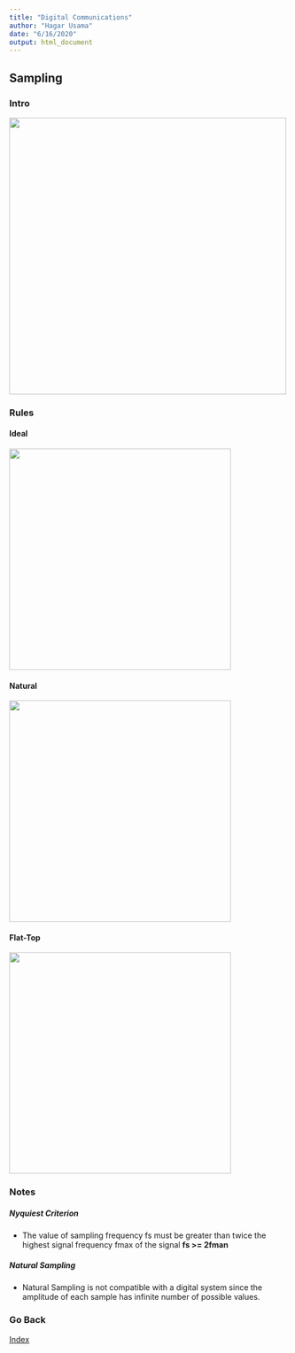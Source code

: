 ```yaml
---
title: "Digital Communications"
author: "Hagar Usama"
date: "6/16/2020"
output: html_document
---
```


## Sampling {.tabset}

### Intro

<img src=Sampling.jpg width="500">

### Rules

<!-- $$ x_s(t) = x(t) x_\delta(t)= x(t)\sum_{n=-infty}^{infty}\delta(t-nT_s)$$ -->

<!-- <img src="http://latex.codecogs.com/svg.latex?x_s(t) = x(t) x_\delta(t)= x(t)\sum_{n=-infty}^{infty}\delta(t-nT_s)" border="0"/> -->

#### Ideal
<img src="eqn/ideal.png" width="400">

#### Natural
<img src="eqn/natural.png" width="400">

#### Flat-Top
<img src="eqn/flat_top.png" width="400">


### Notes

##### Nyquiest Criterion
* The value of sampling frequency fs must be greater than twice  the highest signal frequency fmax of the signal
**fs >= 2fman**

##### Natural Sampling
* Natural Sampling is not compatible with a digital system since the amplitude of each sample has infinite number of possible values.



### Go Back
<a href="../index.html">Index</a>